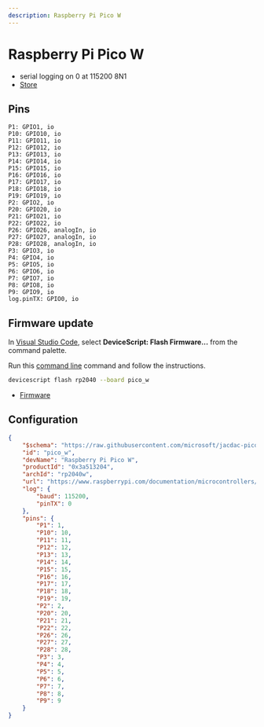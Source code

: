 ```yaml
---
description: Raspberry Pi Pico W
---
```

# Raspberry Pi Pico W




- serial logging on 0 at 115200 8N1
- [Store](https://www.raspberrypi.com/documentation/microcontrollers/raspberry-pi-pico.html)

## Pins

```
P1: GPIO1, io
P10: GPIO10, io
P11: GPIO11, io
P12: GPIO12, io
P13: GPIO13, io
P14: GPIO14, io
P15: GPIO15, io
P16: GPIO16, io
P17: GPIO17, io
P18: GPIO18, io
P19: GPIO19, io
P2: GPIO2, io
P20: GPIO20, io
P21: GPIO21, io
P22: GPIO22, io
P26: GPIO26, analogIn, io
P27: GPIO27, analogIn, io
P28: GPIO28, analogIn, io
P3: GPIO3, io
P4: GPIO4, io
P5: GPIO5, io
P6: GPIO6, io
P7: GPIO7, io
P8: GPIO8, io
P9: GPIO9, io
log.pinTX: GPIO0, io
```



## Firmware update

In [Visual Studio Code](/getting-started/vscode),
select **DeviceScript: Flash Firmware...** from the command palette.
        
Run this [command line](/api/cli) command and follow the instructions.

```bash
devicescript flash rp2040 --board pico_w
```


- [Firmware](https://github.com/microsoft/jacdac-pico/releases/latest/download/devicescript-rp2040w-pico_w.uf2)

## Configuration

```json title="pico_w.json"
{
    "$schema": "https://raw.githubusercontent.com/microsoft/jacdac-pico/main/boards/rp2040deviceconfig.schema.json",
    "id": "pico_w",
    "devName": "Raspberry Pi Pico W",
    "productId": "0x3a513204",
    "archId": "rp2040w",
    "url": "https://www.raspberrypi.com/documentation/microcontrollers/raspberry-pi-pico.html",
    "log": {
        "baud": 115200,
        "pinTX": 0
    },
    "pins": {
        "P1": 1,
        "P10": 10,
        "P11": 11,
        "P12": 12,
        "P13": 13,
        "P14": 14,
        "P15": 15,
        "P16": 16,
        "P17": 17,
        "P18": 18,
        "P19": 19,
        "P2": 2,
        "P20": 20,
        "P21": 21,
        "P22": 22,
        "P26": 26,
        "P27": 27,
        "P28": 28,
        "P3": 3,
        "P4": 4,
        "P5": 5,
        "P6": 6,
        "P7": 7,
        "P8": 8,
        "P9": 9
    }
}
```
